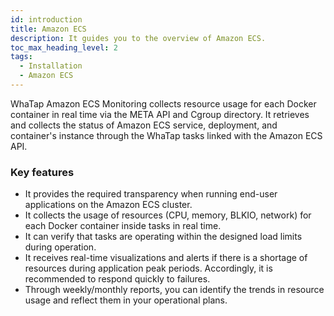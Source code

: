 ```yaml
---
id: introduction
title: Amazon ECS
description: It guides you to the overview of Amazon ECS.
toc_max_heading_level: 2
tags:
  - Installation
  - Amazon ECS
---
```


WhaTap Amazon ECS Monitoring collects resource usage for each Docker container in real time via the META API and Cgroup directory. It retrieves and collects the status of Amazon ECS service, deployment, and container's instance through the WhaTap tasks linked with the Amazon ECS API.

### Key features

-   It provides the required transparency when running end-user applications on the Amazon ECS cluster. 
-   It collects the usage of resources (CPU, memory, BLKIO, network) for each Docker container inside tasks in real time. 
-   It can verify that tasks are operating within the designed load limits during operation. 
-   It receives real-time visualizations and alerts if there is a shortage of resources during application peak periods. Accordingly, it is recommended to respond quickly to failures. 
-   Through weekly/monthly reports, you can identify the trends in resource usage and reflect them in your operational plans.
